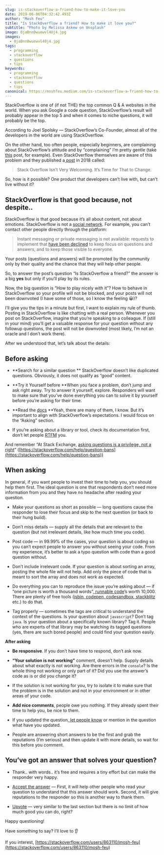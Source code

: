 ```yaml
---
slug: is-stackoverflow-a-friend-how-to-make-it-love-you
date: 2019-06-06T04:32:42.493Z
author: "Mosh Feu"
title: "Is StackOverflow a friend? How to make it love you?"
subtitle: "Photo by Melissa Askew on Unsplash"
image: 0jaBnn0wuewvl4Oj4.jpg
images:
  - 0jaBnn0wuewvl4Oj4.jpg
tags:
  - programming
  - stackoverflow
  - questions
  - tips
keywords:
  - programming
  - stackoverflow
  - questions
  - tips
canonical: https://moshfeu.medium.com/is-stackoverflow-a-friend-how-to-make-it-love-you-d9010bad7a0c
---
```


StackOverflow is one of (if not THE) the top common Q & A websites in the world. When you ask Google a code question, StackOverflow’s result will probably appear in the top 5 and when it comes to niche questions, it will probably be the top.

According to Joel Spolsky — StackOverflow’s Co-Founder, almost all of the developers in the world are using StackOverflow.

On the other hand, too often people, especially beginners, are complaining about StackOverflow’s attitude and by “complaining” I’m pretty gentle (take [this](https://meta.stackexchange.com/questions/254355/why-does-stack-overflow-have-so-many-negative-critics) post, for example).
Even StackOverflow themselves are aware of this problem and they published a[ post](https://stackoverflow.blog/2018/04/26/stack-overflow-isnt-very-welcoming-its-time-for-that-to-change/) in 2018 called:
> Stack Overflow Isn’t Very Welcoming. It’s Time for That to Change.

So, how is it possible? One product that developers can’t live with, but can’t live without it?

## StackOverflow is that good because, not despite..

StackOverflow is that good because it’s all about content, not about emotions. StackOverflow is not a [social network](https://meta.stackexchange.com/q/65261/303669). For example, you can’t contact other people directly through the platform:
> Instant messaging or private messaging is not available: requests to implement that [have been declined](https://meta.stackexchange.com/questions/431/any-way-to-send-a-personal-message-to-another-user) to keep focus on questions and answers, and to keep those visible to everyone.

Your posts (questions and answers) will be promoted by the community only by their quality and the chance that they will help other people.

So, to answer the post’s question “Is StackOverflow a friend?” the answer is a big **yes** but only if you’ll play by its rules.

Now, the big question is “How to play nicely with it”? How to behave in StackOverflow so your profile will not be blocked, and your posts will not been downvoted (I have some of those, so I know the feeling 😀)?

I’ll give you the tips in a minute but first, I want to explain my rule of thumb. Posting in StackOverflow is like chatting with a real person. Whenever you post on StackOverflow, imagine that you’re speaking to a colleague. If (still in your mind) you’ll get a valuable response for your question without any followup questions, the post will not be downvoted (most likely, I’m not an oracle and I don’t work there).

After we understood that, let’s talk about the details:

## Before asking

* **Search for a similar question
** StackOverflow doesn’t like duplicated questions. Obviously, it does not qualify as “good” content.

* **Try it Yourself before
 **When you face a problem, don’t jump and ask right away. Try to answer it yourself, explore. Responders will want to make sure that you’ve done everything you can to solve it by yourself before you’re asking for their time.

* **Read the [docs](https://stackoverflow.com/help)
**Yeah, there are many of them, I know. But it’s important to align with StackOverflow’s expectations. I would focus on the “Asking” section.

* If you’re asking about a library or tool, check its documentation first, don’t let people [RTFM](https://en.wikipedia.org/wiki/RTFM) you.

And remember “At Stack Exchange, [asking questions is a privilege, not a right](https://stackoverflow.blog/2010/10/04/asking-better-questions/)” ([https://stackoverflow.com/help/question-bans](https://stackoverflow.com/help/question-bans))

## When asking

In general, if you want people to invest their time to help you, you should help them first. The ideal question is one that respondents don’t need more information from you and they have no headache after reading your question.

* Make your questions as short as possible — long questions cause the responder to lose their focus and skip to the next question (or back to their hung build).

* Don’t miss details — supply all the details that are relevant to the question (but not irrelevant details, like how much time you code).

* Post code — in 99.99% of the cases, your question is about coding so you can’t expect people to answer you without seeing your code. From my experience, it’s better to ask a typo question with code than a good question without.

* Don’t include irrelevant code. If your question is about sorting an array, posting the whole file will not help. Add only the piece of code that is meant to sort the array and does not work as expected.

* Do everything you can to reproduce the issue you’re asking about — if “one picture is worth a thousand words”,[ runnable code](https://stackoverflow.com/help/minimal-reproducible-example)’s worth 10,000. There are plenty of free tools ([jsbin](https://jsbin.com/),[ codepen](http://codepen.io/),[ codesandbox](https://codesandbox.io/),[ stackblitz](https://stackblitz.com/) etc.) to do that.

* Tag properly — sometimes the tags are critical to understand the context of the questions. Is your question about `javascript`? Don’t tag `java`.
Is your question about a specifically known library? Tag it. People who are experts of that library may be watching its tagged questions (yes, there are such bored people) and could find your question easily.

**After asking**

* **Be responsive**. If you don’t have time to respond, don’t ask now.

* **“Your solution is not working”** comment, doesn’t help. Supply details about what exactly is not working. Are there errors in the `console`? Is the whole thing not working or only part of it? Did you use the answer’s code as is or did you change it?

* If the solution is not working for you, try to isolate it to make sure that the problem is in the solution and not in your environment or in other areas of your code.

* **Add nice comments**, people owe you nothing. If they already spent their time to help you, be nice to them.

* If you updated the question,[ let people know](https://meta.stackexchange.com/q/43019/303669) or mention in the question what have you updated.

* People are answering short answers to be the first and grab the reputations (I’m serious) and then update it with more details, so wait for this before you comment.

## You’ve got an answer that solves your question?

* Thank.. with words.. it’s free and requires a tiny effort but can make the responder very happy.

* [Accept the answer](https://meta.stackexchange.com/questions/5234/how-does-accepting-an-answer-work) — First, it will help other people who read your question to understand that this answer should work. Second, it will give reputations to the responder so this is another way to thank them.

* [Upvote](https://meta.stackexchange.com/a/173400/303669) — very similar to the last section but there is no limit of how much good you can do, right?

Happy questioning!

Have something to say? I’ll love to 👂

If you interest, [https://stackoverflow.com/users/863110/mosh-feu](https://stackoverflow.com/users/863110/mosh-feu)